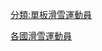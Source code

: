 {{container cat}}
{{Categories by country|nocat}}
{{commonscat|Snowboarders by country}}

[[分類:單板滑雪運動員|分類:單板滑雪運動員]]
[[Category:各國滑雪運動員|]]